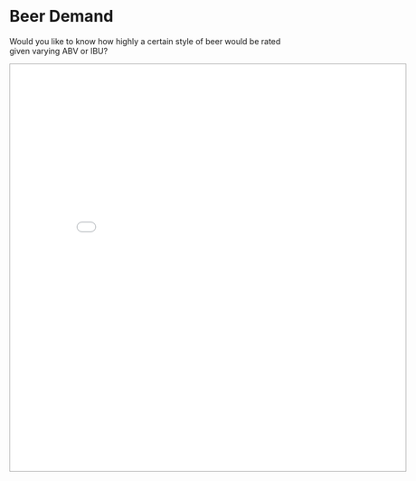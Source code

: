 <br><br><br>

# Beer Demand 

Would you like to know how highly a certain style of beer would be rated given
varying ABV or IBU?

<iframe src="./Predict Dash/" style="border: 1px solid #AAA; width: 700px; height: 720px">
</iframe>
